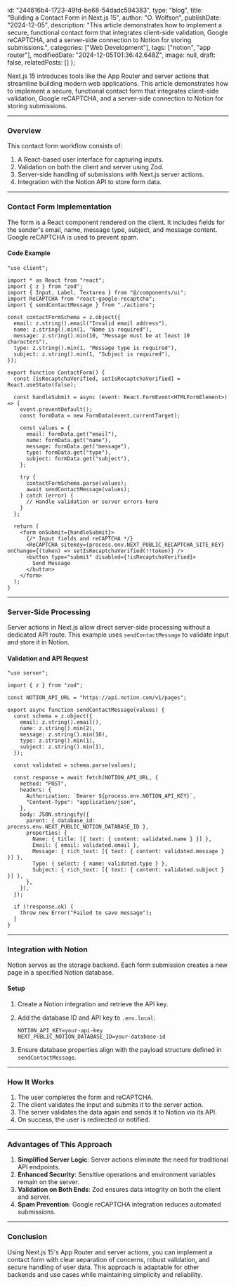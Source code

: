   id: "244616b4-1723-49fd-be68-54dadc594383",
  type: "blog",
  title: "Building a Contact Form in Next.js 15",
  author: "O. Wolfson",
  publishDate: "2024-12-05",
  description: "This article demonstrates how to implement a secure, functional contact form that integrates client-side validation, Google reCAPTCHA, and a server-side connection to Notion for storing submissions.",
  categories: ["Web Development"],
  tags: ["notion", "app router"],
  modifiedDate: "2024-12-05T01:36:42.648Z",
  image: null,
  draft: false,
  relatedPosts: []
};

Next.js 15 introduces tools like the App Router and server actions that streamline building modern web applications. This article demonstrates how to implement a secure, functional contact form that integrates client-side validation, Google reCAPTCHA, and a server-side connection to Notion for storing submissions.

---

### **Overview**

This contact form workflow consists of:
1. A React-based user interface for capturing inputs.
2. Validation on both the client and server using Zod.
3. Server-side handling of submissions with Next.js server actions.
4. Integration with the Notion API to store form data.

---

### **Contact Form Implementation**

The form is a React component rendered on the client. It includes fields for the sender's email, name, message type, subject, and message content. Google reCAPTCHA is used to prevent spam.

#### **Code Example**

```tsx
"use client";

import * as React from "react";
import { z } from "zod";
import { Input, Label, Textarea } from "@/components/ui";
import ReCAPTCHA from "react-google-recaptcha";
import { sendContactMessage } from "./actions";

const contactFormSchema = z.object({
  email: z.string().email("Invalid email address"),
  name: z.string().min(1, "Name is required"),
  message: z.string().min(10, "Message must be at least 10 characters"),
  type: z.string().min(1, "Message type is required"),
  subject: z.string().min(1, "Subject is required"),
});

export function ContactForm() {
  const [isRecaptchaVerified, setIsRecaptchaVerified] = React.useState(false);

  const handleSubmit = async (event: React.FormEvent<HTMLFormElement>) => {
    event.preventDefault();
    const formData = new FormData(event.currentTarget);

    const values = {
      email: formData.get("email"),
      name: formData.get("name"),
      message: formData.get("message"),
      type: formData.get("type"),
      subject: formData.get("subject"),
    };

    try {
      contactFormSchema.parse(values);
      await sendContactMessage(values);
    } catch (error) {
      // Handle validation or server errors here
    }
  };

  return (
    <form onSubmit={handleSubmit}>
      {/* Input fields and reCAPTCHA */}
      <ReCAPTCHA sitekey={process.env.NEXT_PUBLIC_RECAPTCHA_SITE_KEY} onChange={(token) => setIsRecaptchaVerified(!!token)} />
      <button type="submit" disabled={!isRecaptchaVerified}>
        Send Message
      </button>
    </form>
  );
}
```

---

### **Server-Side Processing**

Server actions in Next.js allow direct server-side processing without a dedicated API route. This example uses `sendContactMessage` to validate input and store it in Notion.

#### **Validation and API Request**

```tsx
"use server";

import { z } from "zod";

const NOTION_API_URL = "https://api.notion.com/v1/pages";

export async function sendContactMessage(values) {
  const schema = z.object({
    email: z.string().email(),
    name: z.string().min(2),
    message: z.string().min(10),
    type: z.string().min(1),
    subject: z.string().min(1),
  });

  const validated = schema.parse(values);

  const response = await fetch(NOTION_API_URL, {
    method: "POST",
    headers: {
      Authorization: `Bearer ${process.env.NOTION_API_KEY}`,
      "Content-Type": "application/json",
    },
    body: JSON.stringify({
      parent: { database_id: process.env.NEXT_PUBLIC_NOTION_DATABASE_ID },
      properties: {
        Name: { title: [{ text: { content: validated.name } }] },
        Email: { email: validated.email },
        Message: { rich_text: [{ text: { content: validated.message } }] },
        Type: { select: { name: validated.type } },
        Subject: { rich_text: [{ text: { content: validated.subject } }] },
      },
    }),
  });

  if (!response.ok) {
    throw new Error("Failed to save message");
  }
}
```

---

### **Integration with Notion**

Notion serves as the storage backend. Each form submission creates a new page in a specified Notion database.

#### **Setup**
1. Create a Notion integration and retrieve the API key.
2. Add the database ID and API key to `.env.local`:
   ```
   NOTION_API_KEY=your-api-key
   NEXT_PUBLIC_NOTION_DATABASE_ID=your-database-id
   ```

3. Ensure database properties align with the payload structure defined in `sendContactMessage`.

---

### **How It Works**

1. The user completes the form and reCAPTCHA.
2. The client validates the input and submits it to the server action.
3. The server validates the data again and sends it to Notion via its API.
4. On success, the user is redirected or notified.

---

### **Advantages of This Approach**

1. **Simplified Server Logic**: Server actions eliminate the need for traditional API endpoints.
2. **Enhanced Security**: Sensitive operations and environment variables remain on the server.
3. **Validation on Both Ends**: Zod ensures data integrity on both the client and server.
4. **Spam Prevention**: Google reCAPTCHA integration reduces automated submissions.

---

### **Conclusion**

Using Next.js 15's App Router and server actions, you can implement a contact form with clear separation of concerns, robust validation, and secure handling of user data. This approach is adaptable for other backends and use cases while maintaining simplicity and reliability.